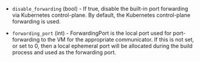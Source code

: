 <!-- Code generated from the comments of the PortForwardConfig struct in builder/kubevirt/iso/step_start_portforward.go; DO NOT EDIT MANUALLY -->

- `disable_forwarding` (bool) - If true, disable the built-in port forwarding via Kubernetes control-plane.
  By default, the Kubernetes control-plane forwarding is used.

- `forwarding_port` (int) - ForwardingPort is the local port used for port-forwarding to the VM for the
  appropriate communicator. If this is not set, or set to 0, then a local ephemeral
  port will be allocated during the build process and used as the forwarding port.

<!-- End of code generated from the comments of the PortForwardConfig struct in builder/kubevirt/iso/step_start_portforward.go; -->
